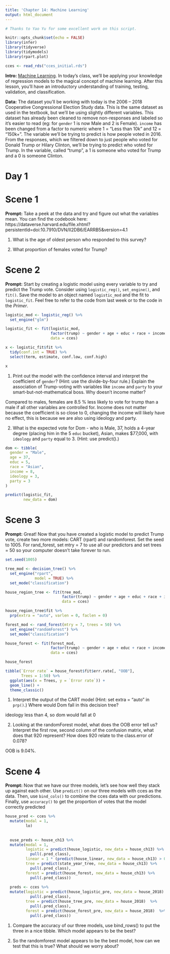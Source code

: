 ```yaml
---
title: 'Chapter 14: Machine Learning'
output: html_document
---
```


```r
# Thanks to Yao Yu for some excellent work on this script.

knitr::opts_chunk$set(echo = FALSE)
library(infer)
library(tidyverse)
library(tidymodels)
library(rpart.plot)

cces <- read_rds("cces_initial.rds")
```

**Intro:** [Machine Learning](https://davidkane9.github.io/PPBDS/14-machine-learning.html). In today's class, we'll be applying your knowledge of regression models to the magical concept of machine learning. After this lesson, you'll have an introductory understanding of training, testing, validation, and classification.

**Data:** The dataset you'll be working with today is the 2006 -- 2018 Cooperative Congressional Election Study data. This is the same dataset as used in the textbook, but we'll be using slightly different variables. This dataset has already been cleaned to remove non-responses and labeled so it's easier to read (eg: for `gender` 1 is now Male and 2 is Female). `income` has been changed from a factor to numeric where 1 = "Less than 10k" and 12 = "150k+". The variable we'll be trying to predict is how people voted in 2016. From the responses, which we filtered down to just people who voted for Donald Trump or Hilary Clinton, we'll be trying to predict who voted for Trump. In the variable, called "trump", a 1 is someone who voted for Trump and a 0 is someone Clinton.

# Day 1

# Scene 1

**Prompt:** Take a peek at the data and try and figure out what the variables mean. You can find the codebook here: https://dataverse.harvard.edu/file.xhtml?persistentId=doi:10.7910/DVN/II2DB6/EARRB5&version=4.1 

1) What is the age of oldest person who responded to this survey?

2) What proportion of females voted for Trump? 


# Scene 2

**Prompt:** Start by creating a logistic model using every variable to try and predict the Trump vote. Consider using `logistic_reg()`, `set_engine()`, and `fit()`. Save the model to an object named `logistic_mod` and the fit to `logistic_fit`. Feel free to refer to the code from last week or to the code in the *Primer*.

```r
logistic_mod <- logistic_reg() %>%
  set_engine("glm")

logistic_fit <- fit(logistic_mod,
                    factor(trump) ~ gender + age + educ + race + income + party + ideology, 
                    data = cces)

x <- logistic_fit$fit %>%
  tidy(conf.int = TRUE) %>%
  select(term, estimate, conf.low, conf.high)

x
```


1) Print out the model with the confidence interval and interpret the coefficient of `gender`? (Hint: use the divide-by-four rule.) Explain the association of Trump-voting with variables like `income` and `party` to your smart-but-not-mathematical boss. Why doesn't income matter?

Compared to males, females are 8.5 % less likely to vote for trump than a male if all other variables are controlled for. Income does not matter because the coefficient is so close to 0, changing the income will likely have no effect, this is because we are also using ideology and party. 

2) What is the expected vote for Dom - who is Male, 37, holds a 4-year degree (placing him in the 5 `educ` bucket), Asian, makes $77,000, with `ideology` and `party` equal to 3. (Hint: use predict().)

```r
dom <- tibble(
  gender = "Male",
  age = 37,
  educ = 5,
  race = "Asian", 
  income = 8,
  ideology = 3,
  party = 3
)

predict(logistic_fit, 
        new_data = dom)
```


# Scene 3

**Prompt:** Great! Now that you have created a logistic model to predict Trump vote, create two more models: CART (rpart) and randomforest. Set the seed to 1005. For rand_forest, set mtry = 7 to use all our predictors and set trees = 50 so your computer doesn't take forever to run.

```r
set.seed(1005)

tree_mod <- decision_tree() %>%
  set_engine("rpart",
             model = TRUE) %>%
  set_mode("classification")

house_region_tree <- fit(tree_mod,
                         factor(trump) ~ gender + age + educ + race + income + party + ideology, 
                         data = cces)

house_region_tree$fit %>%
  prp(extra = "auto", varlen = 0, faclen = 0)

forest_mod <- rand_forest(mtry = 7, trees = 50) %>%
  set_engine("randomForest") %>%
  set_mode("classification")

house_forest <- fit(forest_mod,
                    factor(trump) ~ gender + age + educ + race + income + party + ideology,
                    data = cces)

house_forest

tibble(`Error rate` = house_forest$fit$err.rate[, "OOB"],
       Trees = 1:50) %>%
  ggplot(aes(x = Trees, y = `Error rate`)) +
  geom_line() +
  theme_classic()
```


1) Interpret the output of the CART model (Hint: set extra = "auto" in `prp()`.) Where would Dom fall in this decision tree? 

ideology less than 4, so dom would fall at 0

2) Looking at the randomForest model, what does the OOB error tell us? Interpret the first row, second column of the confusion matrix, what does that 920 represent? How does 920 relate to the class.error of 0.078?

OOB is 9.04%. 

# Scene 4

**Prompt:** Now that we have our three models, let's see how well they stack up against each other. Use `predict()` on our three models with cces as the data. Then, use `bind_cols()` to combine the cces data with our predictions. Finally, use `accuracy()` to get the proportion of votes that the model correctly predicted

```r
house_pred <- cces %>%
  mutate(modal = 1, 
         lo)
  
  
  ouse_preds <- house_ch13 %>%
  mutate(modal = 1,
         logistic = predict(house_logistic, new_data = house_ch13) %>% 
           pull(.pred_class),
         linear = 1 * (predict(house_linear, new_data = house_ch13) > 0.5),
         tree = predict(state_year_tree, new_data = house_ch13) %>% 
           pull(.pred_class),
         forest = predict(house_forest, new_data = house_ch13) %>% 
           pull(.pred_class))
  
  preds <- cces %>%
  mutate(logistic = predict(house_logistic_pre, new_data = house_2018) %>% 
           pull(.pred_class),
         tree = predict(house_tree_pre, new_data = house_2018)  %>% 
           pull(.pred_class),
         forest = predict(house_forest_pre, new_data = house_2018)  %>% 
           pull(.pred_class))
```


1) Compare the accuracy of our three models, use bind_rows() to put the three in a nice tibble. Which model appears to be the best?

2) So the randomforest model appears to be the best model, how can we test that this is true? What should we worry about?


